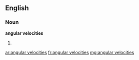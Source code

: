 ==English==

===Noun===
'''angular velocities'''
# {{plural of|[[angular velocity]]}}

[[ar:angular velocities]]
[[fr:angular velocities]]
[[mg:angular velocities]]